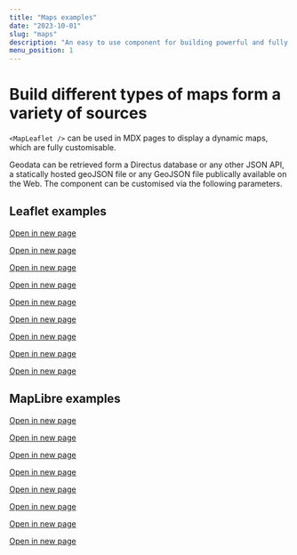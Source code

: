 ```yaml
---
title: "Maps examples"
date: "2023-10-01"
slug: "maps"
description: "An easy to use component for building powerful and fully customizable maps"
menu_position: 1
---
```


# Build different types of maps form a variety of sources

`<MapLeaflet />` can be used in MDX pages to display a dynamic maps, which are fully customisable.

Geodata can be retrieved form a Directus database or any other JSON API, a statically hosted geoJSON file or any GeoJSON file publically available on the Web. The component can be customised via the following parameters.







## Leaflet examples

[Open in new page](./examples/leaflet-adding-raster-basemaps)

<AddingRasterBasemaps />

[Open in new page](./examples/leaflet-all-shorthand-basemaps)

<AddingRasterBasemapsShorthand />

[Open in new page](./examples/leaflet-local-geojson)

<LeafletAndLocalGeoJSON />

[Open in new page](./examples/leaflet-local-geojson-with-styling)

<LeafletAndLocalGeoJSONWithStyling />

[Open in new page](./examples/leaflet-remote-geojson)

<LeafletAndRemoteGeoJSON />

[Open in new page](./examples/leaflet-remote-geojson-with-list-features)

<LeafletAndRemoteGeoJSONWithListFeatures />

[Open in new page](./examples/leaflet-directus)

<LeafletAndDirectus />

[Open in new page](./examples/leaflet-directus-with-filter)

<LeafletAndDirectusWithFilter />

[Open in new page](./examples/leaflet-local-geojson-with-filter)

<LeafletAndLocalGeoJSONwithFilter />



## MapLibre examples

[Open in new page](./examples/maplibre-adding-raster-basemaps)
<MaplibreAddingRasterBasemaps />

[Open in new page](./examples/maplibre-all-shorthand-basemaps)
<MaplibreAddingRasterBasemapsShorthand />



[Open in new page](./examples/maplibre-from-json-style)
<MaplibreFromJsonStyle />

[Open in new page](./examples/maplibre-from-json-style-expanding)
<MaplibreFromJsonStyleExpanding />

[Open in new page](./examples/maplibre-from-json-style-custom)

<MaplibreFromJsonStyleCustom />

[Open in new page](./examples/maplibre-from-json-style-controls)

<MaplibreFromJsonStyleControls />

[Open in new page](./examples/maplibre-local-geojson)

<MaplibreLocalGeoJSON />

[Open in new page](./examples/maplibre-directus-with-filter)

<MaplibreAndDirectusWithFilter />
